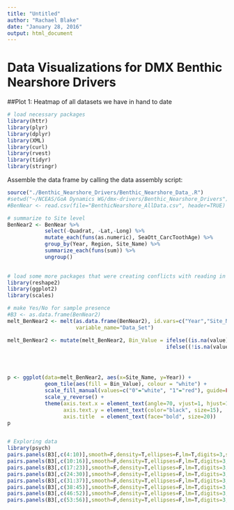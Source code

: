 ```yaml
---
title: "Untitled"
author: "Rachael Blake"
date: "January 28, 2016"
output: html_document
---
```


# Data Visualizations for DMX Benthic Nearshore Drivers

##Plot 1: Heatmap of all datasets we have in hand to date

```r

# load necessary packages
library(httr)
library(plyr)
library(dplyr)
library(XML)
library(curl)
library(rvest)
library(tidyr)
library(stringr)

```

Assemble the data frame by calling the data assembly script: 
```r
source("./Benthic_Nearshore_Drivers/Benthic_Nearshore_Data_.R")
#setwd("~/NCEAS/GoA Dynamics WG/dmx-drivers/Benthic_Nearshore_Drivers")
#BenNear <- read.csv(file="BenthicNearshore_AllData.csv", header=TRUE)

```

```r
# summarize to Site level
BenNear2 <- BenNear %>%
            select(-Quadrat, -Lat,-Long) %>%
            mutate_each(funs(as.numeric), SeaOtt_CarcToothAge) %>%
            group_by(Year, Region, Site_Name) %>%
            summarize_each(funs(sum)) %>%
            ungroup()  
            
```

```r
# load some more packages that were creating conflicts with reading in the data
library(reshape2)
library(ggplot2)
library(scales)

```


```r


# make Yes/No for sample presence
#B3 <- as.data.frame(BenNear2)
melt_BenNear2 <- melt(as.data.frame(BenNear2), id.vars=c("Year","Site_Name"),
                      variable_name="Data_Set")

melt_BenNear2 <- mutate(melt_BenNear2, Bin_Value = ifelse((is.na(value)),'0',
                                                   ifelse((!is.na(value)),'1',"")))




p <- ggplot(data=melt_BenNear2, aes(x=Site_Name, y=Year)) + 
            geom_tile(aes(fill = Bin_Value), colour = "white") +
            scale_fill_manual(values=c("0"="white", "1"="red"), guide=FALSE) +
            scale_y_reverse() + 
            theme(axis.text.x = element_text(angle=70, vjust=1, hjust=1, color="black", size=15),
                  axis.text.y = element_text(color="black", size=15),
                  axis.title  = element_text(face="bold", size=20))
p



```

```r
# Exploring data
library(psych)
pairs.panels(B3[,c(4:10)],smooth=F,density=T,ellipses=F,lm=T,digits=3,scale=T)
pairs.panels(B3[,c(10:16)],smooth=F,density=T,ellipses=F,lm=T,digits=3,scale=T)
pairs.panels(B3[,c(17:23)],smooth=F,density=T,ellipses=F,lm=T,digits=3,scale=T)
pairs.panels(B3[,c(24:30)],smooth=F,density=T,ellipses=F,lm=T,digits=3,scale=T)
pairs.panels(B3[,c(31:37)],smooth=F,density=T,ellipses=F,lm=T,digits=3,scale=T)
pairs.panels(B3[,c(38:45)],smooth=F,density=T,ellipses=F,lm=T,digits=3,scale=T)
pairs.panels(B3[,c(46:52)],smooth=F,density=T,ellipses=F,lm=T,digits=3,scale=T)
pairs.panels(B3[,c(53:56)],smooth=F,density=T,ellipses=F,lm=T,digits=3,scale=T)



```


